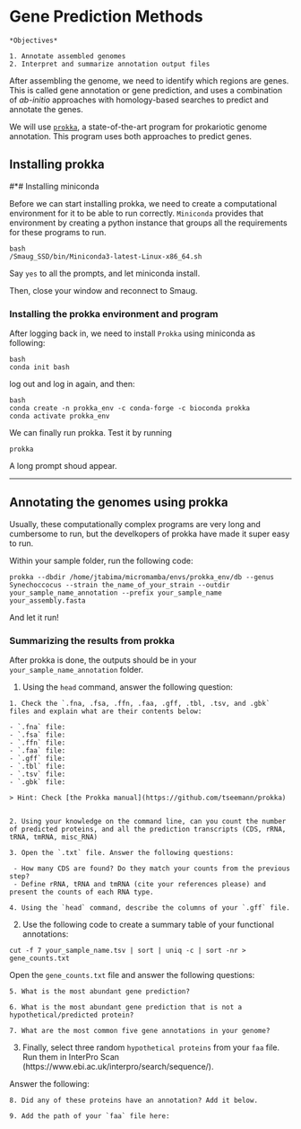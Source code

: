 # Gene Prediction Methods

```block

*Objectives*

1. Annotate assembled genomes
2. Interpret and summarize annotation output files

```
After assembling the genome, we need to identify which regions are genes. This is called gene annotation or gene prediction, and uses a combination of *ab-initio* approaches with homology-based searches to predict and annotate the genes. 

We will use [`prokka`](), a state-of-the-art program for prokariotic genome annotation. This program uses both approaches to predict genes.

## Installing prokka

#*# Installing miniconda

Before we can start installing prokka, we need to create a computational environment for it to be able to run correctly. `Miniconda` provides that environment by creating a python instance that groups all the requirements for these programs to run.

```
bash
/Smaug_SSD/bin/Miniconda3-latest-Linux-x86_64.sh
```

Say `yes` to all the prompts, and let miniconda install.

Then, close your window and reconnect to Smaug.

### Installing the prokka environment and program

After logging back in, we need to install `Prokka` using miniconda as following:

```
bash
conda init bash
```

log out and log in again, and then:

```
bash
conda create -n prokka_env -c conda-forge -c bioconda prokka
conda activate prokka_env
```

We can finally run prokka. Test it by running 

```
prokka
```

A long prompt shoud appear.

***

## Annotating the genomes using prokka

Usually, these computationally complex programs are very long and cumbersome to run, but the develkopers of prokka have made it super easy to run.

Within your sample folder, run the following code:

```
prokka --dbdir /home/jtabima/micromamba/envs/prokka_env/db --genus Synechoccocus --strain the_name_of_your_strain --outdir your_sample_name_annotation --prefix your_sample_name  your_assembly.fasta
```

And let it run! 


### Summarizing the results from prokka

After prokka is done, the outputs should be in your `your_sample_name_annotation` folder.

1. Using the `head` command, answer the following question:

```block
1. Check the `.fna, .fsa, .ffn, .faa, .gff, .tbl, .tsv, and .gbk` files and explain what are their contents below:

- `.fna` file:
- `.fsa` file:
- `.ffn` file:
- `.faa` file:
- `.gff` file:
- `.tbl` file:
- `.tsv` file:
- `.gbk` file:

> Hint: Check [the Prokka manual](https://github.com/tseemann/prokka)


2. Using your knowledge on the command line, can you count the number of predicted proteins, and all the prediction transcripts (CDS, rRNA, tRNA, tmRNA, misc_RNA)

3. Open the `.txt` file. Answer the following questions:
 
 - How many CDS are found? Do they match your counts from the previous step?  
 - Define rRNA, tRNA and tmRNA (cite your references please) and present the counts of each RNA type.
 
4. Using the `head` command, describe the columns of your `.gff` file.
```

2. Use the following code to create a summary table of your functional annotations:

```
cut -f 7 your_sample_name.tsv | sort | uniq -c | sort -nr > gene_counts.txt
```

Open the `gene_counts.txt` file and answer the following questions:

```block

5. What is the most abundant gene prediction?

6. What is the most abundant gene prediction that is not a hypothetical/predicted protein?

7. What are the most common five gene annotations in your genome?

```

3. Finally, select three random `hypothetical proteins` from your `faa` file. Run them in InterPro Scan (https://www.ebi.ac.uk/interpro/search/sequence/). 

Answer the following:

```block

8. Did any of these proteins have an annotation? Add it below.

9. Add the path of your `faa` file here:

```
